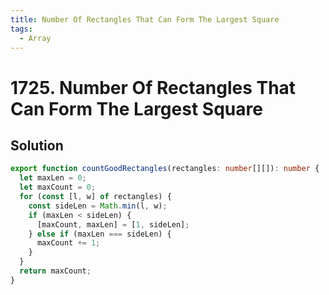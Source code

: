 ```yaml
---
title: Number Of Rectangles That Can Form The Largest Square
tags:
  - Array
---
```


# 1725. Number Of Rectangles That Can Form The Largest Square

<Badges>
  <LevelBadge level="easy" />
  <TopicBadge name="Array" slug="array" />
</Badges>

## Solution

```typescript filename="solution.ts" copy
export function countGoodRectangles(rectangles: number[][]): number {
  let maxLen = 0;
  let maxCount = 0;
  for (const [l, w] of rectangles) {
    const sideLen = Math.min(l, w);
    if (maxLen < sideLen) {
      [maxCount, maxLen] = [1, sideLen];
    } else if (maxLen === sideLen) {
      maxCount += 1;
    }
  }
  return maxCount;
}
```

<ProblemLink
  codingSite="leetcode"
  href="https://leetcode.com/problems/number-of-rectangles-that-can-form-the-largest-square"
  title="Number Of Rectangles That Can Form The Largest Square"
/>
